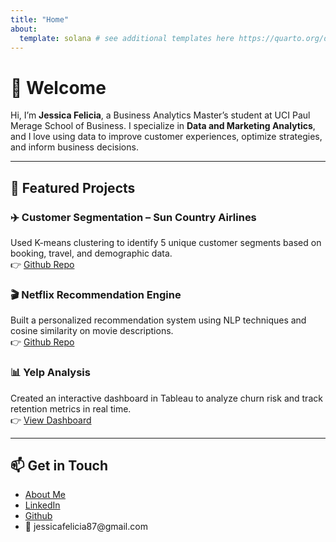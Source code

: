 ```yaml
---
title: "Home"
about:
  template: solana # see additional templates here https://quarto.org/docs/websites/website-about.html
---
```


# 👋 Welcome

Hi, I'm **Jessica Felicia**, a Business Analytics Master's student at UCI Paul Merage School of Business. I specialize in **Data and Marketing Analytics**, and I love using data to improve customer experiences, optimize strategies, and inform business decisions.

---

## 🚀 Featured Projects

### ✈️ Customer Segmentation – Sun Country Airlines  
Used K-means clustering to identify 5 unique customer segments based on booking, travel, and demographic data.  
👉 [Github Repo](suncountry.qmd)

### 🎬 Netflix Recommendation Engine  
Built a personalized recommendation system using NLP techniques and cosine similarity on movie descriptions.  
👉 [Github Repo](https://github.com/your-username/netflix-recommender)

### 📊 Yelp Analysis 
Created an interactive dashboard in Tableau to analyze churn risk and track retention metrics in real time.  
👉 [View Dashboard](https://public.tableau.com/views/YourDashboardLink)

---

## 📫 Get in Touch

- [About Me](about.qmd)
- [LinkedIn](https://www.linkedin.com/in/jessicafelicia/)
- [Github](https://github.com/jessicafeliciaa)
- 📧 jessicafelicia87@gmail.com
